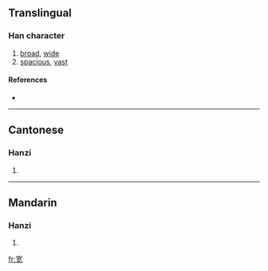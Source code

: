 {{also|寬}}
==Translingual==

===Han character===
{{Han char|rn=40|rad=宀|as=07|sn=10|four=|canj=十廿月山 (JTBU), X十廿月山 (XJTBU)}}

# [[broad]], [[wide]]
# [[spacious]], [[vast]]

====References====
* {{Han ref|kx=0287.101|hdz=20930.080|uh=5BBD|ud=23485}}

----

==Cantonese==

===Hanzi===
{{yue-hanzi|jyut=|y=fun1}}

# {{defn|Cantonese}}

----

==Mandarin==

===Hanzi===
{{cmn-hanzi|tra=寬|pin=[[kuān]] ([[kuan1]])|wg=k'uan<sup>1</sup>}}

# {{defn|Mandarin}}

[[fr:宽]]